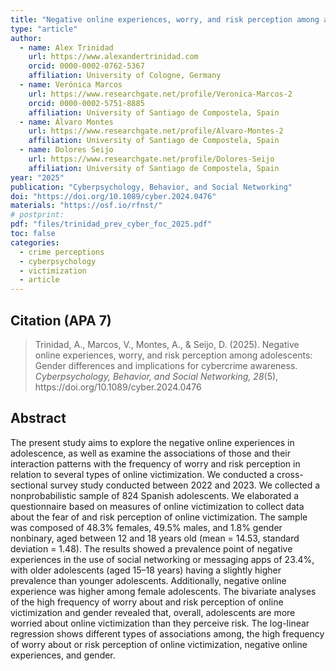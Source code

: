 ```yaml
---
title: "Negative online experiences, worry, and risk perception among adolescents: Gender differences and implications for cybercrime awareness"
type: "article"
author: 
  - name: Alex Trinidad
    url: https://www.alexandertrinidad.com 
    orcid: 0000-0002-0762-5367
    affiliation: University of Cologne, Germany
  - name: Verónica Marcos
    url: https://www.researchgate.net/profile/Veronica-Marcos-2
    orcid: 0000-0002-5751-8885
    affiliation: University of Santiago de Compostela, Spain
  - name: Álvaro Montes
    url: https://www.researchgate.net/profile/Alvaro-Montes-2
    affiliation: University of Santiago de Compostela, Spain  
  - name: Dolores Seijo
    url: https://www.researchgate.net/profile/Dolores-Seijo
    affiliation: University of Santiago de Compostela, Spain  
year: "2025"
publication: "Cyberpsychology, Behavior, and Social Networking"
doi: "https://doi.org/10.1089/cyber.2024.0476"
materials: "https://osf.io/rfnst/"
# postprint: 
pdf: "files/trinidad_prev_cyber_foc_2025.pdf"
toc: false
categories:
  - crime perceptions
  - cyberpsychology
  - victimization
  - article
---
```


## Citation (APA 7)

> Trinidad, A., Marcos, V., Montes, A., & Seijo, D. (2025). Negative online experiences, worry, and risk perception among adolescents: Gender differences and implications for cybercrime awareness. *Cyberpsychology, Behavior, and Social Networking, 28*(5), https://doi.org/10.1089/cyber.2024.0476


## Abstract
The present study aims to explore the negative online experiences in adolescence, as well as examine the associations of those and their interaction patterns with the frequency of worry and risk perception in relation to several types of online victimization. We conducted a cross-sectional survey study conducted between 2022 and 2023. We collected a nonprobabilistic sample of 824 Spanish adolescents. We elaborated a questionnaire based on measures of online victimization to collect data about the fear of and risk perception of online victimization. The sample was composed of 48.3% females, 49.5% males, and 1.8% gender nonbinary, aged between 12 and 18 years old (mean = 14.53, standard deviation = 1.48). The results showed a prevalence point of negative experiences in the use of social networking or messaging apps of 23.4%, with older adolescents (aged 15–18 years) having a slightly higher prevalence than younger adolescents. Additionally, negative online experience was higher among female adolescents. The bivariate analyses of the high frequency of worry about and risk perception of online victimization and gender revealed that, overall, adolescents are more worried about online victimization than they perceive risk. The log-linear regression shows different types of associations among, the high frequency of worry about or risk perception of online victimization, negative online experiences, and gender.